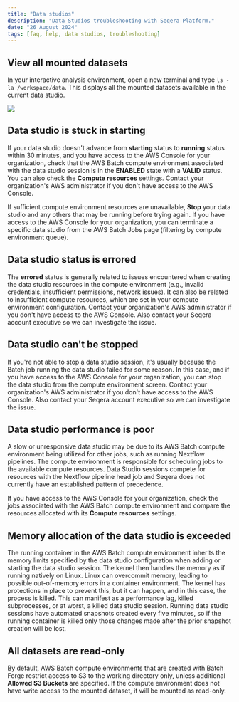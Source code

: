 ```yaml
---
title: "Data studios"
description: "Data Studios troubleshooting with Seqera Platform."
date: "26 August 2024"
tags: [faq, help, data studios, troubleshooting]
---
```


## View all mounted datasets

In your interactive analysis environment, open a new terminal and type `ls -la /workspace/data`. This displays all the mounted datasets available in the current data studio.

![](./_images/data_studios_notebook_fusion.png)

## Data studio is stuck in **starting**

If your data studio doesn't advance from **starting** status to **running** status within 30 minutes, and you have access to the AWS Console for your organization, check that the AWS Batch compute environment associated with the data studio session is in the **ENABLED** state with a **VALID** status. You can also check the **Compute resources** settings. Contact your organization's AWS administrator if you don't have access to the AWS Console.

If sufficient compute environment resources are unavailable, **Stop** your data studio and any others that may be running before trying again. If you have access to the AWS Console for your organization, you can terminate a specific data studio from the AWS Batch Jobs page (filtering by compute environment queue).

## Data studio status is **errored**

The **errored** status is generally related to issues encountered when creating the data studio resources in the compute environment (e.g., invalid credentials, insufficient permissions, network issues). It can also be related to insufficient compute resources, which are set in your compute environment configuration. Contact your organization's AWS administrator if you don't have access to the AWS Console. Also contact your Seqera account executive so we can investigate the issue.

## Data studio can't be **stopped**

If you're not able to stop a data studio session, it's usually because the Batch job running the data studio failed for some reason. In this case, and if you have access to the AWS Console for your organization, you can stop the data studio from the compute environment screen. Contact your organization's AWS administrator if you don't have access to the AWS Console. Also contact your Seqera account executive so we can investigate the issue.

## Data studio performance is poor

A slow or unresponsive data studio may be due to its AWS Batch compute environment being utilized for other jobs, such as running Nextflow pipelines. The compute environment is responsible for scheduling jobs to the available compute resources. Data Studio sessions compete for resources with the Nextflow pipeline head job and Seqera does not currently have an established pattern of precedence.

If you have access to the AWS Console for your organization, check the jobs associated with the AWS Batch compute environment and compare the resources allocated with its **Compute resources** settings.

## Memory allocation of the data studio is exceeded

The running container in the AWS Batch compute environment inherits the memory limits specified by the data studio configuration when adding or starting the data studio session. The kernel then handles the memory as if running natively on Linux. Linux can overcommit memory, leading to possible out-of-memory errors in a container environment. The kernel has protections in place to prevent this, but it can happen, and in this case, the process is killed. This can manifest as a performance lag, killed subprocesses, or at worst, a killed data studio session. Running data studio sessions have automated snapshots created every five minutes, so if the running container is killed only those changes made after the prior snapshot creation will be lost.

## All datasets are read-only

By default, AWS Batch compute environments that are created with Batch Forge restrict access to S3 to the working directory only, unless additional **Allowed S3 Buckets** are specified. If the compute environment does not have write access to the mounted dataset, it will be mounted as read-only.


[contact]: https://seqera.io/contact-us/
